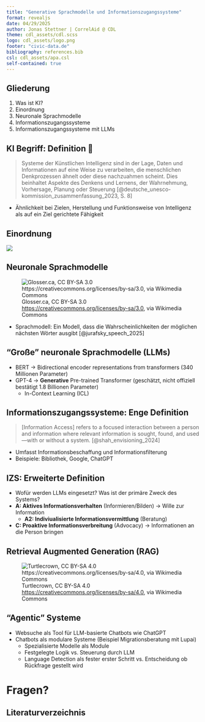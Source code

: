 ```yaml
---
title: "Generative Sprachmodelle und Informationszugangssysteme"
format: revealjs
date: 04/29/2025
author: Jonas Stettner | CorrelAid @ CDL
theme: cdl_assets/cdl.scss
logo: cdl_assets/logo.png
footer: "civic-data.de"
bibliography: references.bib
csl: cdl_assets/apa.csl
self-contained: true    
---
```


## Gliederung

1. Was ist KI?
2. Einordnung
3. Neuronale Sprachmodelle
4. Informationszugangssysteme
5. Informationszugangssysteme mit LLMs


## KI Begriff: Definition 🤖 

> Systeme der Künstlichen Intelligenz sind in der Lage, Daten und Informationen auf eine Weise zu verarbeiten, die menschlichen Denkprozessen ähnelt oder diese nachzuahmen scheint. Dies beinhaltet Aspekte des Denkens und Lernens, der Wahrnehmung, Vorhersage, Planung oder Steuerung [@deutsche_unesco-kommission_zusammenfassung_2023, S. 8]

- Ähnlichkeit bei Zielen, Herstellung und Funktionsweise von Intelligenz als auf ein Ziel gerichtete Fähigkeit

## Einordnung 

![](images/drawing.png){fig-align="center"}


## Neuronale Sprachmodelle

![Glosser.ca, CC BY-SA 3.0 <https://creativecommons.org/licenses/by-sa/3.0>, via Wikimedia Commons](images/Colored_neural_network.png){fig-align="center"}

- Sprachmodell: Ein Modell, dass die Wahrscheinlichkeiten der möglichen nächsten Wörter ausgibt [@jurafsky_speech_2025]

## "Große" neuronale Sprachmodelle (LLMs)  

- BERT -> Bidirectional encoder representations from transformers (340 Millionen Parameter) 
- GPT-4 -> **Generative** Pre-trained Transformer (geschätzt, nicht offiziell bestätigt 1.8 Billionen Parameter) 
    - In-Context Learning (ICL) 

## Informationszugangssysteme: Enge Definition 
> [Information Access] refers to a focused interaction between a person and information where relevant information is sought, found, and used—with or without a system. [@shah_envisioning_2024]

- Umfasst Informationsbeschaffung und Informationsfilterung
- Beispiele: Bibliothek, Google, ChatGPT 

## IZS: Erweiterte Definition
- Wofür werden LLMs eingesetzt? Was ist der primäre Zweck des Systems?
- **A: Aktives Informationsverhalten** (Informieren/Bilden)
    -> Wille zur Information
    - **A2: Indiviualisierte Informationsvermittlung** (Beratung)
- **C: Proaktive Informationsverbreitung** (Advocacy)
    -> Informationen an die Person bringen

## Retrieval Augmented Generation (RAG)

![Turtlecrown, CC BY-SA 4.0 <https://creativecommons.org/licenses/by-sa/4.0>, via Wikimedia Commons](images/RAG_diagram.png){fig-align="center"}
 
## "Agentic" Systeme 

- Websuche als Tool für LLM-basierte Chatbots wie ChatGPT
- Chatbots als modulare Systeme (Beispiel Migrationsberatung mit Lupai)
    - Spezialisierte Modelle als Module 
    - Festgelegte Logik vs. Steuerung durch LLM
    - Language Detection als fester erster Schritt vs. Entscheidung ob Rückfrage gestellt wird

# Fragen?

## Literaturverzeichnis

::: {#refs}
:::